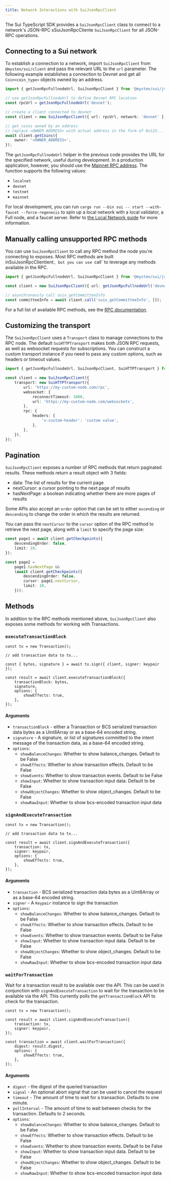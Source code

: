 ```yaml
---
title: Network Interactions with SuiJsonRpcClient
---
```


The Sui TypeScript SDK provides a `SuiJsonRpcClient` class to connect to a network's JSON-RPC
sSuiJsonRpcCliente `SuiJsonRpcClient` for all JSON-RPC operations.

## Connecting to a Sui network

To establish a connection to a network, import `SuiJsonRpcClient` from `@mysten/sui/client` and pass
the relevant URL to the `url` parameter. The following example establishes a connection to Devnet
and get all `Coin<coin_type>` objects owned by an address.

```typescript
import { getJsonRpcFullnodeUrl, SuiJsonRpcClient } from '@mysten/sui/jsonRpc';

// use getJsonRpcFullnodeUrl to define Devnet RPC location
const rpcUrl = getJsonRpcFullnodeUrl('devnet');

// create a client connected to devnet
const client = new SuiJsonRpcClient({ url: rpcUrl, network: 'devnet' });

// get coins owned by an address
// replace <OWNER_ADDRESS> with actual address in the form of 0x123...
await client.getCoins({
	owner: '<OWNER_ADDRESS>',
});
```

The `getJsonRpcFullnodeUrl` helper in the previous code provides the URL for the specified network,
useful during development. In a production application, however, you should use the
[Mainnet RPC address](../typescript#network-locations). The function supports the following values:

- `localnet`
- `devnet`
- `testnet`
- `mainnet`

For local development, you can run `cargo run --bin sui -- start --with-faucet --force-regenesis` to
spin up a local network with a local validator, a Full node, and a faucet server. Refer to
[the Local Network guide](https://docs.sui.io/guides/developer/getting-started/local-network) for
more information.

## Manually calling unsupported RPC methods

You can use `SuiJsonRpcClient` to call any RPC method the node you're connecting to exposes. Most
RPC methods are built inSuiJsonRpcClientient`, but you can use `call` to leverage any methods
available in the RPC.

```typescript
import { getJsonRpcFullnodeUrl, SuiJsonRpcClient } from '@mysten/sui/jsonRpc';

const client = new SuiJsonRpcClient({ url: getJsonRpcFullnodeUrl('devnet'), network: 'devnet' });

// asynchronously call suix_getCommitteeInfo
const committeeInfo = await client.call('suix_getCommitteeInfo', []);
```

For a full list of available RPC methods, see the
[RPC documentation](https://docs.sui.io/references/sui-api).

## Customizing the transport

The `SuiJsonRpcClient` uses a `Transport` class to manage connections to the RPC node. The default
`SuiHTTPTransport` makes both JSON RPC requests, as well as websocket requests for subscriptions.
You can construct a custom transport instance if you need to pass any custom options, such as
headers or timeout values.

```typescript
import { getJsonRpcFullnodeUrl, SuiJsonRpcClient, SuiHTTPTransport } from '@mysten/sui/jsonRpc';

const client = new SuiJsonRpcClient({
	transport: new SuiHTTPTransport({
		url: 'https://my-custom-node.com/rpc',
		websocket: {
			reconnectTimeout: 1000,
			url: 'https://my-custom-node.com/websockets',
		},
		rpc: {
			headers: {
				'x-custom-header': 'custom value',
			},
		},
	}),
});
```

## Pagination

`SuiJsonRpcClient` exposes a number of RPC methods that return paginated results. These methods
return a result object with 3 fields:

- data: The list of results for the current page
- nextCursor: a cursor pointing to the next page of results
- hasNextPage: a boolean indicating whether there are more pages of results

Some APIs also accept an `order` option that can be set to either `ascending` or `descending` to
change the order in which the results are returned.

You can pass the `nextCursor` to the `cursor` option of the RPC method to retrieve the next page,
along with a `limit` to specify the page size:

```ts
const page1 = await client.getCheckpoints({
	descendingOrder: false,
	limit: 10,
});

const page2 =
	page1.hasNextPage &&
	(await client.getCheckpoints({
		descendingOrder: false,
		cursor: page1.nextCursor,
		limit: 10,
	}));
```

## Methods

In addition to the RPC methods mentioned above, `SuiJsonRpcClient` also exposes some methods for
working with Transactions.

### `executeTransactionBlock`

```tsx
const tx = new Transaction();

// add transaction data to tx...

const { bytes, signature } = await tx.sign({ client, signer: keypair });

const result = await client.executeTransactionBlock({
	transactionBlock: bytes,
	signature,
	options: {
		showEffects: true,
	},
});
```

#### Arguments

- `transactionBlock` - either a Transaction or BCS serialized transaction data bytes as a Uint8Array
  or as a base-64 encoded string.
- `signature` - A signature, or list of signatures committed to the intent message of the
  transaction data, as a base-64 encoded string.
- `options`:
  - `showBalanceChanges`: Whether to show balance_changes. Default to be False
  - `showEffects`: Whether to show transaction effects. Default to be False
  - `showEvents`: Whether to show transaction events. Default to be False
  - `showInput`: Whether to show transaction input data. Default to be False
  - `showObjectChanges`: Whether to show object_changes. Default to be False
  - `showRawInput`: Whether to show bcs-encoded transaction input data

### `signAndExecuteTransaction`

```tsx
const tx = new Transaction();

// add transaction data to tx...

const result = await client.signAndExecuteTransaction({
	transaction: tx,
	signer: keypair,
	options: {
		showEffects: true,
	},
});
```

#### Arguments

- `transaction` - BCS serialized transaction data bytes as a Uint8Array or as a base-64 encoded
  string.
- `signer` - A `Keypair` instance to sign the transaction
- `options`:
  - `showBalanceChanges`: Whether to show balance_changes. Default to be False
  - `showEffects`: Whether to show transaction effects. Default to be False
  - `showEvents`: Whether to show transaction events. Default to be False
  - `showInput`: Whether to show transaction input data. Default to be False
  - `showObjectChanges`: Whether to show object_changes. Default to be False
  - `showRawInput`: Whether to show bcs-encoded transaction input data

### `waitForTransaction`

Wait for a transaction result to be available over the API. This can be used in conjunction with
`signAndExecuteTransaction` to wait for the transaction to be available via the API. This currently
polls the `getTransactionBlock` API to check for the transaction.

```tsx
const tx = new Transaction();

const result = await client.signAndExecuteTransaction({
	transaction: tx,
	signer: keypair,
});

const transaction = await client.waitForTransaction({
	digest: result.digest,
	options: {
		showEffects: true,
	},
});
```

#### Arguments

- `digest` - the digest of the queried transaction
- `signal` - An optional abort signal that can be used to cancel the request
- `timeout` - The amount of time to wait for a transaction. Defaults to one minute.
- `pollInterval` - The amount of time to wait between checks for the transaction. Defaults to 2
  seconds.
- `options`:
  - `showBalanceChanges`: Whether to show balance_changes. Default to be False
  - `showEffects`: Whether to show transaction effects. Default to be False
  - `showEvents`: Whether to show transaction events. Default to be False
  - `showInput`: Whether to show transaction input data. Default to be False
  - `showObjectChanges`: Whether to show object_changes. Default to be False
  - `showRawInput`: Whether to show bcs-encoded transaction input data
